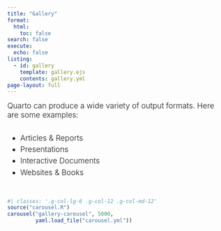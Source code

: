 ```yaml
---
title: "Gallery"
format:
  html:
    toc: false
search: false
execute:
  echo: false
listing:
  - id: gallery
    template: gallery.ejs
    contents: gallery.yml
page-layout: full
---
```


::: grid
::: {.headline .g-col-lg-6 .g-col-12 .g-col-md-12}
Quarto can produce a wide variety of output formats. Here are some examples:

-   [Articles & Reports](#articles-reports)
-   [Presentations](#presentations)
-   [Interactive Documents](#interactive-documents)
-   [Websites & Books](#websites-books)
:::

```r
#| classes: '.g-col-lg-6 .g-col-12 .g-col-md-12'
source("carousel.R")
carousel("gallery-carousel", 5000, 
         yaml.load_file("carousel.yml"))
```
:::

::: {#gallery}
:::

```{=html}
<style>

main {
  margin-left: 50px;
  margin-right: 50px;
}


.headline {
font-size: 1.25em;
font-weight: 300;
padding-bottom: 1em;
}

.headline p {
  margin: 0;
  padding-bottom: .8em;
}

.headline a {
  text-decoration: none;
}

.headline ul li {
  margin-bottom: 0.3em;
}

.carousel.card {
  padding-top: 2em;
}

.carousel img {
  width: 70%;
  margin-bottom: 110px;
}

.carousel-control-prev-icon, .carousel-control-next-icon {
  margin-bottom: 110px;
}

.carousel-caption {
  padding-top: 1em;
}
</style>
```
